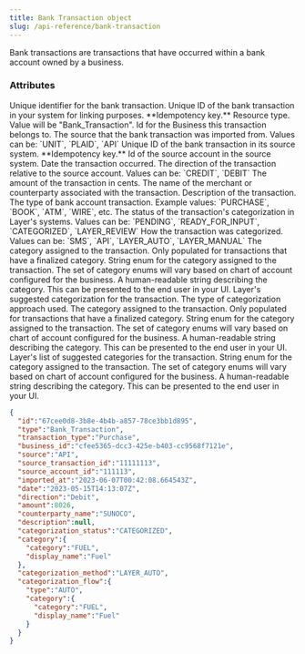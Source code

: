 ```yaml
---
title: Bank Transaction object
slug: /api-reference/bank-transaction
---
```


Bank transactions are transactions that have occurred within a bank account owned by a business.

### Attributes

<ParamField body="id" type="string">
  Unique identifier for the bank transaction.
</ParamField>
<ParamField body="external_id" type="string">
  Unique ID of the bank transaction in your system for linking purposes. **Idempotency key.**
</ParamField>
<ParamField body="type" type="string">
  Resource type. Value will be "Bank_Transaction".
</ParamField>
<ParamField body="business_id" type="string">
  Id for the Business this transaction belongs to.
</ParamField>
<ParamField body="source" type="enum">
  The source that the bank transaction was imported from.
  Values can be: `UNIT`, `PLAID`, `API`
</ParamField>
<ParamField body="source_transaction_id" type="string">
  Unique ID of the bank transaction in its source system. **Idempotency key.**
</ParamField>
<ParamField body="source_account_id" type="string">
  Id of the source account in the source system.
</ParamField>
<ParamField body="date" type="ISO8601 timestamp">
  Date the transaction occurred.
</ParamField>
<ParamField body="direction" type="enum">
  The direction of the transaction relative to the source account.
  Values can be: `CREDIT`, `DEBIT`
</ParamField>
<ParamField body="amount" type="integer">
  The amount of the transaction in cents.
</ParamField>
<ParamField body="counterparty_name" type="string">
  The name of the merchant or counterparty associated with the transaction.
</ParamField>
<ParamField body="description" type="string">
  Description of the transaction.
</ParamField>
<ParamField body="type" type="string">
  The type of bank account transaction.
  Example values: `PURCHASE`, `BOOK`, `ATM`, `WIRE`, etc.
</ParamField>
<ParamField body="categorization_status" type="enum">
  The status of the transaction's categorization in Layer's systems.
  Values can be: `PENDING`, `READY_FOR_INPUT`, `CATEGORIZED`, `LAYER_REVIEW`
</ParamField>
<ParamField body="categorization_method" type="enum">
  How the transaction was categorized.
  Values can be: `SMS`, `API`, `LAYER_AUTO`, `LAYER_MANUAL`
</ParamField>
<ParamField body="category" type="Category object">
  The category assigned to the transaction. Only populated for transactions that have a finalized category.
  <Expandable title="properties">
    <ResponseField name="category" type="enum">
      String enum for the category assigned to the transaction. The set of category enums will vary based on chart of account configured for the business.
    </ResponseField>
    <ResponseField name="display_name" type="string">
      A human-readable string describing the category. This can be presented to the end user in your UI.
    </ResponseField>
  </Expandable>
</ParamField>
<ParamField body="categorization_flow" type="Categorization Flow object">
  Layer's suggested categorization for the transaction.
  <Expandable title="properties">
    <ResponseField name="type" type="string">
      The type of categorization approach used.
    </ResponseField>
    <ParamField body="category" type="Category object">
      The category assigned to the transaction. Only populated for transactions that have a finalized category.
      <Expandable title="properties">
        <ResponseField name="category" type="enum">
          String enum for the category assigned to the transaction. The set of category enums will vary based on chart of account configured for the business.
        </ResponseField>
        <ResponseField name="display_name" type="string">
          A human-readable string describing the category. This can be presented to the end user in your UI.
        </ResponseField>
      </Expandable>
    </ParamField>
    <ResponseField name="suggestions" type="array of Category objects">
      Layer's list of suggested categories for the transaction.
      <Expandable title="properties">
        <ResponseField name="category" type="enum">
          String enum for the category assigned to the transaction. The set of category enums will vary based on chart of account configured for the business.
        </ResponseField>
        <ResponseField name="display_name" type="string">
          A human-readable string describing the category. This can be presented to the end user in your UI.
        </ResponseField>
      </Expandable>
    </ResponseField>
  </Expandable>
</ParamField>



<ResponseExample>

```json Example
{
  "id":"67cee0d8-3b8e-4b4b-a857-78ce3bb1d895",
  "type":"Bank_Transaction",
  "transaction_type":"Purchase",
  "business_id":"cfee5365-dcc3-425e-b403-cc9568f7121e",
  "source":"API",
  "source_transaction_id":"11111113",
  "source_account_id":"111113",
  "imported_at":"2023-06-07T00:42:08.664543Z",
  "date":"2023-05-15T14:13:07Z",
  "direction":"Debit",
  "amount":8026,
  "counterparty_name":"SUNOCO",
  "description":null,
  "categorization_status":"CATEGORIZED",
  "category":{
    "category":"FUEL",
    "display_name":"Fuel"
  },
  "categorization_method":"LAYER_AUTO",
  "categorization_flow":{
    "type":"AUTO",
    "category":{
      "category":"FUEL",
      "display_name":"Fuel"
    }
  }
}
```

</ResponseExample>